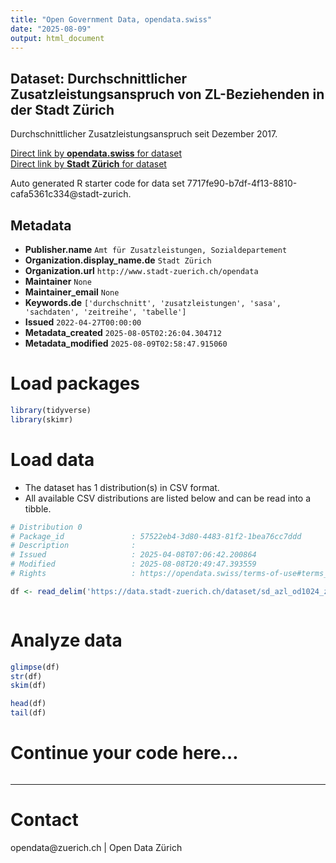 ```yaml
---
title: "Open Government Data, opendata.swiss"
date: "2025-08-09"
output: html_document
---
```


## Dataset: Durchschnittlicher Zusatzleistungsanspruch von ZL-Beziehenden in der Stadt Zürich

Durchschnittlicher Zusatzleistungsanspruch seit Dezember 2017. 


[Direct link by **opendata.swiss** for dataset](https://opendata.swiss/de/dataset/durchschnittlicher-zusatzleistungsanspruch-von-zl-beziehenden-in-der-stadt-zurich)<br>
[Direct link by **Stadt Zürich** for dataset](https://data.stadt-zuerich.ch/dataset/sd_azl_od1024_zl_durchschnitt)

Auto generated R starter code for data set 7717fe90-b7df-4f13-8810-cafa5361c334@stadt-zurich.

## Metadata

- **Publisher.name** `Amt für Zusatzleistungen, Sozialdepartement`
- **Organization.display_name.de** `Stadt Zürich`
- **Organization.url** `http://www.stadt-zuerich.ch/opendata`
- **Maintainer** `None`
- **Maintainer_email** `None`
- **Keywords.de** `['durchschnitt', 'zusatzleistungen', 'sasa', 'sachdaten', 'zeitreihe', 'tabelle']`
- **Issued** `2022-04-27T00:00:00`
- **Metadata_created** `2025-08-05T02:26:04.304712`
- **Metadata_modified** `2025-08-09T02:58:47.915060`


# Load packages

```r

library(tidyverse)
library(skimr)

```

# Load data

-   The dataset has 1 distribution(s) in CSV format.
-   All available CSV distributions are listed below and can be read into a tibble.

```r

# Distribution 0
# Package_id               : 57522eb4-3d80-4483-81f2-1bea76cc7ddd
# Description              : 
# Issued                   : 2025-04-08T07:06:42.200864
# Modified                 : 2025-08-08T20:49:47.393559
# Rights                   : https://opendata.swiss/terms-of-use#terms_open

df <- read_delim('https://data.stadt-zuerich.ch/dataset/sd_azl_od1024_zl_durchschnitt/download/SOS102OD1024.csv')



```

# Analyze data

```r

glimpse(df)
str(df)
skim(df)

head(df)
tail(df)

```

# Continue your code here...

```r

```

------------------------------------------------------------------------

# Contact

opendata@zuerich.ch | Open Data Zürich

